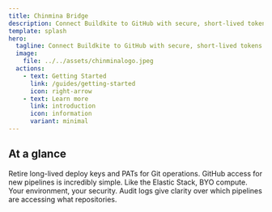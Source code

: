 ```yaml
---
title: Chinmina Bridge
description: Connect Buildkite to GitHub with secure, short-lived tokens.
template: splash
hero:
  tagline: Connect Buildkite to GitHub with secure, short-lived tokens.
  image:
    file: ../../assets/chinminalogo.jpeg
  actions:
    - text: Getting Started
      link: /guides/getting-started
      icon: right-arrow
    - text: Learn more
      link: introduction
      icon: information
      variant: minimal
---
```



## At a glance

<CardGrid stagger>
  <Card title="Security" icon="seti:license">
    Retire long-lived deploy keys and PATs for Git operations.
  </Card>
  <Card title="Simplicity" icon="rocket">
    GitHub access for new pipelines is incredibly simple.
  </Card>
  <Card title="Self-hosted" icon="laptop">
    Like the Elastic Stack, BYO compute. Your environment, your security.
  </Card>
  <Card title="Visibility" icon="magnifier">
    Audit logs give clarity over which pipelines are accessing what
    repositories.
  </Card>
</CardGrid>
